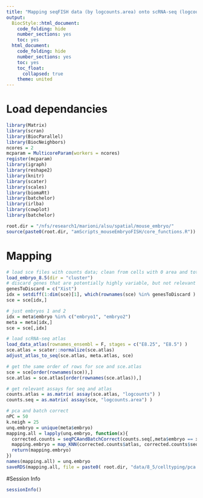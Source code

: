 ```yaml
---
title: "Mapping seqFISH data (by logcounts.area) onto scRNA-seq (logcounts)"
output:
  BiocStyle::html_document:
    code_folding: hide
    number_sections: yes
    toc: yes  
  html_document:
    code_folding: hide
    number_sections: yes
    toc: yes
    toc_float:
      collapsed: true
    theme: united
---
```


# Load dependancies

```r

library(Matrix)
library(scran)
library(BiocParallel)
library(BiocNeighbors)
ncores = 2
mcparam = MulticoreParam(workers = ncores)
register(mcparam)
library(igraph)
library(reshape2)
library(knitr)
library(scater)
library(scales)
library(biomaRt)
library(batchelor)
library(irlba)
library(cowplot)
library(batchelor)

root.dir = "/nfs/research1/marioni/alsu/spatial/mouse_embryo/"
source(paste0(root.dir, "amScripts_mouseEmbryoFISH/core_functions.R"))

```

# Mapping

```r

# load sce files with counts data; clean from cells with 0 area and total # mRNA < user's threshold 
load_embryo_8.5(dir = "cluster")
# discard genes that are potentially highly variable, but not relevant for celltype identity 
genesToDiscard = c("Xist")
idx = setdiff(1:dim(sce)[1], which(rownames(sce) %in% genesToDiscard ) )
sce = sce[idx,]

# just embryos 1 and 2
idx = meta$embryo %in% c("embryo1", "embryo2")
meta = meta[idx,]
sce = sce[,idx]

# load scRNA-seq atlas
load_data_atlas(rownames_ensembl = F, stages = c("E8.25", "E8.5") )
sce.atlas = scater::normalize(sce.atlas)
adjust_atlas_to_seq(sce.atlas, meta.atlas, sce)

# get the same order of rows for sce and sce.atlas
sce = sce[order(rownames(sce)),]
sce.atlas = sce.atlas[order(rownames(sce.atlas)),]

# get relevant assays for seq and atlas
counts.atlas = as.matrix( assay(sce.atlas, "logcounts") )
counts.seq = as.matrix( assay(sce, "logcounts.area") )

# pca and batch correct
nPC = 50
k.neigh = 25
unq.embryo = unique(meta$embryo)
mapping.all = lapply(unq.embryo, function(x){
  corrected.counts = seqPCAandBatchCorrect(counts.seq[,meta$embryo == x], counts.atlas, meta.atlas, nPC)
  mapping.embryo = map_KNN(corrected.counts$atlas, corrected.counts$seq, meta.atlas, meta[meta$embryo == x,], k.neigh = k.neigh, mcparam)
  return(mapping.embryo)
})
names(mapping.all) = unq.embryo
saveRDS(mapping.all, file = paste0( root.dir, "data/8_5/celltyping/pca.rds"))

```


#Session Info
```r
sessionInfo()
```
